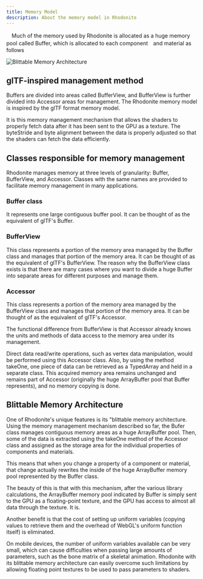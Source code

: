 ```yaml
---
title: Memory Model
description: About the memory model in Rhodonite
---
```



<DocLayout>

　Much of the memory used by Rhodonite is allocated as a huge memory pool called Buffer, which is allocated to each component　and material as follows

![Blittable Memory Architecture](../../../../assets/RhodoniteMemoryModel.png)

## glTF-inspired management method

Buffers are divided into areas called BufferView, and BufferView is further divided into Accessor areas for management. The Rhodonite memory model is inspired by the glTF format memory model.

It is this memory management mechanism that allows the shaders to properly fetch data after it has been sent to the GPU as a texture. The byteStride and byte alignment between the data is properly adjusted so that the shaders can fetch the data efficiently.

## Classes responsible for memory management

Rhodonite manages memory at three levels of granularity: Buffer, BufferView, and Accessor.
Classes with the same names are provided to facilitate memory management in many applications.

### Buffer class

It represents one large contiguous buffer pool.
It can be thought of as the equivalent of glTF's Buffer.

### BufferView

This class represents a portion of the memory area managed by the Buffer class and manages that portion of the memory area.
It can be thought of as the equivalent of glTF's BufferView.
The reason why the BufferView class exists is that there are many cases where you want to divide a huge Buffer into separate areas for different purposes and manage them.

### Accessor

This class represents a portion of the memory area managed by the BufferView class and manages that portion of the memory area.
It can be thought of as the equivalent of glTF's Accessor.

The functional difference from BufferView is that Accessor already knows the units and methods of data access to the memory area under its management.

Direct data read/write operations, such as vertex data manipulation, would be performed using this Accessor class.
Also, by using the method takeOne, one piece of data can be retrieved as a TypedArray and held in a separate class. This acquired memory area remains unchanged and remains part of Accessor (originally the huge ArrayBuffer pool that Buffer represents), and no memory copying is done.

## Blittable Memory Architecture

One of Rhodonite's unique features is its "blittable memory architecture.
Using the memory management mechanism described so far, the Bufer class manages contiguous memory areas as a huge ArrayBuffer pool.
Then, some of the data is extracted using the takeOne method of the Accessor class and assigned as the storage area for the individual properties of components and materials.

This means that when you change a property of a component or material, that change actually rewrites the inside of the huge ArrayBuffer memory pool represented by the Buffer class.

The beauty of this is that with this mechanism, after the various library calculations, the ArrayBuffer memory pool indicated by Buffer is simply sent to the GPU as a floating-point texture, and the GPU has access to almost all data through the texture. It is.

Another benefit is that the cost of setting up uniform variables (copying values to retrieve them and the overhead of WebGL's uniform function itself) is eliminated.

On mobile devices, the number of uniform variables available can be very small, which can cause difficulties when passing large amounts of parameters, such as the bone matrix of a skeletal animation.
Rhodonite with its blittable memory architecture can easily overcome such limitations by allowing floating point textures to be used to pass parameters to shaders.

</DocLayout>
